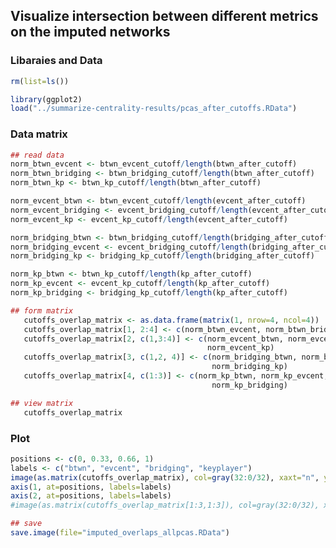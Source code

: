 ## Visualize intersection between different metrics on the imputed networks

### Libaraies and Data
```r

rm(list=ls())

library(ggplot2)
load("../summarize-centrality-results/pcas_after_cutoffs.RData")
```

### Data matrix
```r
## read data
norm_btwn_evcent <- btwn_evcent_cutoff/length(btwn_after_cutoff)
norm_btwn_bridging <- btwn_bridging_cutoff/length(btwn_after_cutoff)
norm_btwn_kp <- btwn_kp_cutoff/length(btwn_after_cutoff)

norm_evcent_btwn <- btwn_evcent_cutoff/length(evcent_after_cutoff)
norm_evcent_bridging <- evcent_bridging_cutoff/length(evcent_after_cutoff)
norm_evcent_kp <- evcent_kp_cutoff/length(evcent_after_cutoff)

norm_bridging_btwn <- btwn_bridging_cutoff/length(bridging_after_cutoff)
norm_bridging_evcent <- evcent_bridging_cutoff/length(bridging_after_cutoff)
norm_bridging_kp <- bridging_kp_cutoff/length(bridging_after_cutoff)

norm_kp_btwn <- btwn_kp_cutoff/length(kp_after_cutoff)
norm_kp_evcent <- evcent_kp_cutoff/length(kp_after_cutoff)
norm_kp_bridging <- bridging_kp_cutoff/length(kp_after_cutoff)

## form matrix
   cutoffs_overlap_matrix <- as.data.frame(matrix(1, nrow=4, ncol=4))
   cutoffs_overlap_matrix[1, 2:4] <- c(norm_btwn_evcent, norm_btwn_bridging, norm_btwn_kp)
   cutoffs_overlap_matrix[2, c(1,3:4)] <- c(norm_evcent_btwn, norm_evcent_bridging, 
                                            norm_evcent_kp)
   cutoffs_overlap_matrix[3, c(1,2, 4)] <- c(norm_bridging_btwn, norm_bridging_evcent,
                                             norm_bridging_kp)
   cutoffs_overlap_matrix[4, c(1:3)] <- c(norm_kp_btwn, norm_kp_evcent,
                                             norm_kp_bridging)

## view matrix
   cutoffs_overlap_matrix
```

### Plot
```r
positions <- c(0, 0.33, 0.66, 1)
labels <- c("btwn", "evcent", "bridging", "keyplayer")
image(as.matrix(cutoffs_overlap_matrix), col=gray(32:0/32), xaxt="n", yaxt="n")
axis(1, at=positions, labels=labels)
axis(2, at=positions, labels=labels)
#image(as.matrix(cutoffs_overlap_matrix[1:3,1:3]), col=gray(32:0/32), xaxt="n", yaxt="n")
```

```r
## save
save.image(file="imputed_overlaps_allpcas.RData")
```

